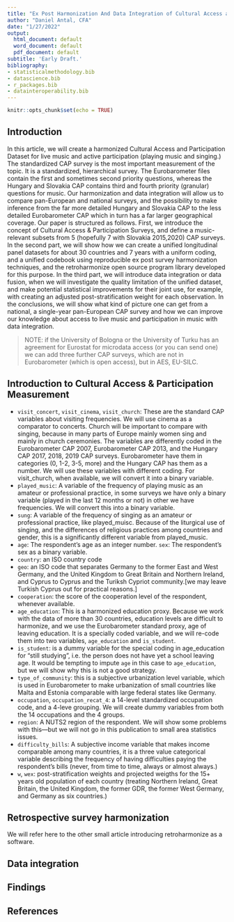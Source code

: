 ```yaml
---
title: "Ex Post Harmonization And Data Integration of Cultural Access and Participation Surveys"
author: "Daniel Antal, CFA"
date: "1/27/2022"
output:
  html_document: default
  word_document: default
  pdf_document: default
subtitle: 'Early Draft.'
bibliography:
- statisticalmethodology.bib
- datascience.bib
- r_packages.bib
- datainteroperability.bib
---
```


```r
knitr::opts_chunk$set(echo = TRUE)
```

## Introduction


In this article, we will create a harmonized Cultural Access and Participation Dataset for live music and active participation (playing music and singing.)  The standardized CAP survey is the most important measurement of the topic.  It is a standardized, hierarchical survey. The Eurobarometer files contain the first and sometimes second priority questions, whereas the Hungary and Slovakia CAP contains third and fourth priority (granular) questions for music. 
Our harmonization and data integration will allow us to compare pan-European and national surveys, and the possibility to make inference from the far more detailed Hungary and Slovakia CAP to the less detailed Eurobarometer CAP which in turn has a far larger geographical coverage. 
Our paper is structured as follows.  First, we introduce the concept of Cultural Access & Participation Surveys, and define a music-relevant subsets from 5 (hopefully 7 with Slovakia 2015,2020) CAP surveys. In the second part, we will show how we can create a unified longitudinal panel datasets for about 30 countries and 7 years with a uniform coding, and a unified codebook using reproducible ex post survey harmonization techniques, and the retroharmonize open source program library developed for this purpose. In the third part, we will introduce data integration or data fusion, when we will investigate the quality limitation of the unified dataset, and make potential statistical improvements for their joint use, for example, with creating an adjusted post-stratification weight for each observation.
In the conclusions, we will show what kind of picture one can get from a national, a single-year pan-European CAP survey and how we can improve our knowledge about access to live music and participation in music with data integration.

> NOTE: if the University of Bologna or the University of Turku has an agreement for Eurostat for microdata access (or you can send one) we can add three further CAP surveys, which are not in Eurobarometer (which is open access), but in AES, EU-SILC.


## Introduction to Cultural Access & Participation Measurement

- `visit_concert`, `visit_cinema`, `visit_church`:  These are the standard CAP variables about visiting frequencies.  We will use cinema as a comparator to concerts. Church will be important to compare with singing, because in many parts of Europe mainly women sing and mainly in church ceremonies. The variables are differently coded in the Eurobarometer CAP 2007, Eurobarometer CAP 2013, and the Hungary CAP 2017, 2018, 2019 CAP surveys. Eurobarometer have them in categories (0, 1-2, 3-5, more) and the Hungary CAP has them as a number.  We will use these variables with different coding.  For visit_church, when available, we will convert it into a binary variable.
- `played_music`:  A variable of the frequency of playing music as an amateur or professional practice, in some surveys we have only a binary variable (played in the last 12 months or not) in other we have frequencies. We will convert this into a binary variable. 
- `sung`: A variable of the frequency of singing as an amateur or professional practice, like played_muisc. Because of the liturgical use of singing, and the differences of religious practices among countries and gender, this is a significantly different variable from played_music.
- `age`: The respondent’s age as an integer number. 
`sex`: The respondent’s sex as a binary variable. 
- `country`:  an ISO country code
- `geo`: an ISO code that separates Germany to the former East and West Germany, and the United Kingdom to Great Britain and Northern Ireland, and Cyprus to Cyprus and the Turiksh Cypriot community.[we may leave Turkish Cyprus out for practical reasons.]
- `cooperation`: the score of the cooperation level of the respondent, whenever available. 
- `age_education`: This is a harmonized education proxy. Because we work with the data of more than 30 countries, education levels are difficult to harmonize, and we use the Eurobarometer standard proxy, age of leaving education.   It is a specially coded variable, and we will re-code them into two variables, `age_education` and `is_student`. 
- `is_student`: is a dummy variable for the special coding in age_education for “still studying”,  i.e. the person does not have yet a school leaving age. It would be tempting to impute `age` in this case to `age_education`, but we will show why this is not a good strategy.
- `type_of_community`: this is a subjective urbanization level variable, which is used in Eurobarometer to make urbanization of small countries like Malta and Estonia comparable with large federal states like Germany. 
- `occupation`, `occupation_recat_4`: a 14-level standardized occupation code, and a 4-leve grouping.  We will create dummy variables from both the 14 occupations and the 4 groups.
- `region`:  A NUTS2 region of the respondent.  We will show some problems with this---but we will not go in this publication to small area statistics issues. 
- `difficulty_bills`:  A subjective income variable that makes income comparable among many countries, it is a three value categorical variable describing the frequency of having difficulties paying the respondent’s bills (never, from time to time, always or almost always.)
- `w`, `wex`:  post-stratification weights and projected weigths for the 15+ years old population of each country (treating Northern Ireland, Great Britain, the United Kingdom, the former GDR, the former West Germany, and Germany as six countries.)



## Retrospective survey harmonization

We will refer here to the other small article introducing retroharmonize as a software.

## Data integration

## Findings




## References

